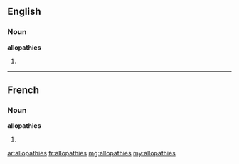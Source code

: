 ==English==

===Noun===
'''allopathies'''

# {{plural of|allopathy}}

----

==French==

===Noun===
'''allopathies''' {{f}}

# {{plural of|allopathie|lang=fr}}

[[ar:allopathies]]
[[fr:allopathies]]
[[mg:allopathies]]
[[my:allopathies]]